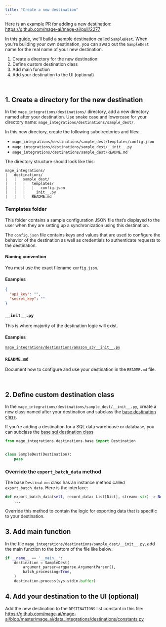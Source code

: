 ```yaml
---
title: "Create a new destination"
---
```


Here is an example PR for adding a new destination: https://github.com/mage-ai/mage-ai/pull/2277

In this guide, we'll build a sample destination called `SampleDest`. When you're building your own destination, you can swap out the `SampleDest` name for the real name of your new destination.

1. Create a directory for the new destination
1. Define custom destination class
1. Add main function
1. Add your destination to the UI (optional)

<br />

## 1. Create a directory for the new destination

In the `mage_integrations/destinations/` directory, add a new directory named after your destination.
Use snake case and lowercase for your directory name: `mage_integrations/destinations/sample_dest/`.

In this new directory, create the following subdirectories and files:

- `mage_integrations/destinations/sample_dest/templates/config.json`
- `mage_integrations/destinations/sample_dest/__init__.py`
- `mage_integrations/destinations/sample_dest/README.md`

The directory structure should look like this:

```
mage_integrations/
|   destinations/
|   |   sample_dest/
|   |   |   templates/
|   |   |   |   config.json
|   |   |   __init__.py
|   |   |   README.md
```

### Templates folder

This folder contains a sample configuration JSON file that’s
displayed to the user when they are setting up a synchronization using this destination.

The `config.json` file contains keys and values that are used to configure the
behavior of the destination as well as credentials to authenticate requests to the destination.

#### Naming convention

You must use the exact filename `config.json`.

#### Examples

```json
{
  "api_key": "",
  "secret_key": ""
}
```

### `__init__.py`

This is where majority of the destination logic will exist.

#### Examples

[`mage_integrations/destinations/amazon_s3/__init__.py`](https://github.com/mage-ai/mage-ai/blob/master/mage_integrations/mage_integrations/destinations/amazon_s3/__init__.py)

### `README.md`

Document how to configure and use your destination in the `README.md` file.

<br />

## 2. Define custom destination class

In the `mage_integrations/destinations/sample_dest/__init__.py`,
create a new class named after your destination and subclass the
[base destination class](https://github.com/mage-ai/mage-ai/blob/master/mage_integrations/mage_integrations/destinations/base.py).

If you're adding a destination for a SQL data warehouse or database, you can subclass the
[base sql destination class](https://github.com/mage-ai/mage-ai/blob/master/mage_integrations/mage_integrations/destinations/sql/base.py)

```python
from mage_integrations.destinations.base import Destination


class SampleDest(Destination):
    pass
```

### Override the `export_batch_data` method

The base `Destination` class has an instance method called `export_batch_data`. Here is the interface:

```python
def export_batch_data(self, record_data: List[Dict], stream: str) -> None:
    ...
```

Override this method to contain the logic for exporting data that is specific to your destination.


## 3. Add main function

In the file `mage_integrations/destinations/sample_dest/__init__.py`, add the main function to the bottom of the file
like below:

```python
if __name__ == '__main__':
    destination = SampleDest(
        argument_parser=argparse.ArgumentParser(),
        batch_processing=True,
    )
    destination.process(sys.stdin.buffer)
```

## 4. Add your destination to the UI (optional)

Add the new destination to the `DESTINATIONS` list constant in this file: https://github.com/mage-ai/mage-ai/blob/master/mage_ai/data_integrations/destinations/constants.py
